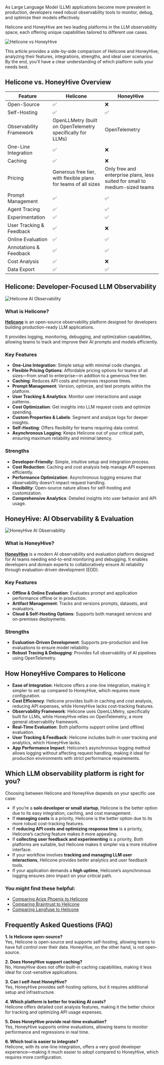 As Large Language Model (LLM) applications become more prevalent in production, developers need robust observability tools to monitor, debug, and optimize their models effectively.

Helicone and HoneyHive are two leading platforms in the LLM observability space, each offering unique capabilities tailored to different use cases.

![Helicone vs HoneyHive](/static/blog/helicone-vs-honeyhive/helicone-vs-honeyhive.webp)

This article provides a side-by-side comparison of Helicone and HoneyHive, analyzing their features, integrations, strengths, and ideal user scenarios. By the end, you'll have a clear understanding of which platform suits your needs best.

## Helicone vs. HoneyHive Overview

| Feature                  | Helicone                                                       | HoneyHive                                                                   |
| ------------------------ | -------------------------------------------------------------- | --------------------------------------------------------------------------- |
| Open-Source              | ✅                                                             | ❌                                                                          |
| Self-Hosting             | ✅                                                             | ✅                                                                          |
| Observability Framework  | OpenLLMetry (built on OpenTelemetry specifically for LLMs)     | OpenTelemetry                                                               |
| One-Line Integration     | ✅                                                             | ❌                                                                          |
| Caching                  | ✅                                                             | ❌                                                                          |
| Pricing                  | Generous free tier, with flexible plans for teams of all sizes | Only free and enterprise plans, less suited for small to medium-sized teams |
| Prompt Management        | ✅                                                             | ✅                                                                          |
| Agent Tracing            | ✅                                                             | ✅                                                                          |
| Experimentation          | ✅                                                             | ✅                                                                          |
| User Tracking & Feedback | ✅                                                             | ❌                                                                          |
| Online Evaluation        | ✅                                                             | ✅                                                                          |
| Annotations & Feedback   | ✅                                                             | ✅                                                                          |
| Cost Analysis            | ✅                                                             | ❌                                                                          |
| Data Export              | ✅                                                             | ✅                                                                          |

## Helicone: Developer-Focused LLM Observability

![Helicone AI Observability](/static/blog/helicone-vs-honeyhive/helicone-ai.webp)

### What is Helicone?

**<a href="https://www.helicone.ai" rel="noopener noreferrer" target="_blank">Helicone</a>** is an open-source observability platform designed for developers building production-ready LLM applications.

It provides logging, monitoring, debugging, and optimization capabilities, allowing teams to track and improve their AI prompts and models efficiently.

### Key Features

- **One-Line Integration**: Simple setup with minimal code changes.
- **Flexible Pricing Options**: Affordable pricing options for teams of all sizes—from small to enterprise—in addition to a generous free tier.
- **Caching**: Reduces API costs and improves response times.
- **Prompt Management**: Version, optimize, and test prompts within the platform.
- **User Tracking & Analytics**: Monitor user interactions and usage patterns.
- **Cost Optimization**: Get insights into LLM request costs and optimize spending.
- **Custom Properties & Labels**: Segment and analyze logs for deeper insights.
- **Self-Hosting**: Offers flexibility for teams requiring data control.
- **Asynchronous Logging**: Keeps Helicone out of your critical path, ensuring maximum reliability and minimal latency.

### Strengths

- **Developer-Friendly**: Simple, intuitive setup and integration process.
- **Cost Reduction**: Caching and cost analysis help manage API expenses efficiently.
- **Performance Optimization**: Asynchronous logging ensures that observability doesn’t impact request handling.
- **Flexibility**: Open-source nature allows for self-hosting and customization.
- **Comprehensive Analytics**: Detailed insights into user behavior and API usage.

## HoneyHive: AI Observability & Evaluation

![HoneyHive AI Observability](/static/blog/helicone-vs-honeyhive/honeyhive-ai.webp)

### What is HoneyHive?

**<a href="https://www.honeyhive.ai/observability" rel="noopener noreferrer" target="_blank">HoneyHive</a>** is a modern AI observability
and evaluation platform designed for AI teams needing end-to-end monitoring and debugging.
It enables developers and domain experts to collaboratively ensure AI reliability
through evaluation-driven development (EDD).

### Key Features

- **Offline & Online Evaluation**: Evaluates prompt and application performance offline or in production.
- **Artifact Management**: Tracks and versions prompts, datasets, and evaluators.
- **Cloud & Self-Hosting Options**: Supports both managed services and on-premises deployments.

### Strengths

- **Evaluation-Driven Development**: Supports pre-production and live evaluations to ensure model reliability.
- **Robust Tracing & Debugging**: Provides full observability of AI pipelines using OpenTelemetry.

## How HoneyHive Compares to Helicone

- **Ease of Integration**: Helicone offers a one-line integration, making it simpler to set up compared to HoneyHive, which requires more configuration.
- **Cost Efficiency**: Helicone provides built-in caching and cost analysis, reducing API expenses, while HoneyHive lacks cost-tracking features.
- **Observability Framework**: Helicone uses OpenLLMetry, specifically built for LLMs, while HoneyHive relies on OpenTelemetry, a more general observability framework.
- **Real-Time Evaluation**: Both platforms support online (and offline) evaluation.
- **User Tracking & Feedback**: Helicone includes built-in user tracking and analytics, which HoneyHive lacks.
- **App Performance Impact**: Helicone’s asynchronous logging method allows logging without affecting request handling, making it ideal for production environments with strict performance requirements.

## Which LLM observability platform is right for you?

Choosing between Helicone and HoneyHive depends on your specific use case:

- If you’re a **solo developer or small startup**, Helicone is the better option due to its easy integration, caching, and cost management.
- If **managing costs** is a priority, Helicone is the better option due to its more robust cost-tracking features.
- If **reducing API costs and optimizing response time** is a priority, Helicone’s caching feature makes it more appealing.
- If **collecting user feedback and experimenting** is a priority, Both platforms are suitable, but Helicone makes it simpler via a more intuitive interface.
- If your workflow involves **tracking and managing LLM user interactions**, Helicone provides better analytics and user feedback tools.
- If your application demands a **high uptime**, Helicone’s asynchronous logging ensures zero impact on your critical path.

### You might find these helpful:

- <a href="/blog/best-arize-alternatives" rel="noopener" target="_blank">
    Comparing Arize Phoenix to Helicone
  </a>
- <a href="/blog/braintrust-alternatives" rel="noopener" target="_blank">
    Comparing Braintrust to Helicone
  </a>
- <a href="/blog/best-langfuse-alternatives" rel="noopener" target="_blank">
    Comparing Langfuse to Helicone
  </a>

## Frequently Asked Questions (FAQ)

**1. Is Helicone open-source?**  
Yes, Helicone is open-source and supports self-hosting, allowing teams to have full control over their data. HoneyHive, on the other hand, is not open-source.

**2. Does HoneyHive support caching?**  
No, HoneyHive does not offer built-in caching capabilities, making it less ideal for cost-sensitive applications.

**3. Can I self-host HoneyHive?**  
Yes, HoneyHive provides self-hosting options, but it requires additional setup and infrastructure.

**4. Which platform is better for tracking AI costs?**  
Helicone offers detailed cost analysis features, making it the better choice for tracking and optimizing API usage expenses.

**5. Does HoneyHive provide real-time evaluation?**  
Yes, HoneyHive supports online evaluations, allowing teams to monitor performance and regressions in real time.

**6. Which tool is easier to integrate?**  
Helicone, with its one-line integration, offers a very good developer experience—making it much easier to adopt compared to HoneyHive, which requires more configuration.

<CallToAction
  title="Ready to scale your LLM app?"
  description="Track your LLM usage, optimize costs, improve your prompts, and scale your LLM app with Helicone."
  primaryButtonText="Try Helicone for free"
  primaryButtonLink="https://www.helicone.ai/signup"
  secondaryButtonText="Contact us"
  secondaryButtonLink="https://www.helicone.ai/contact"
/>

<Questions />
